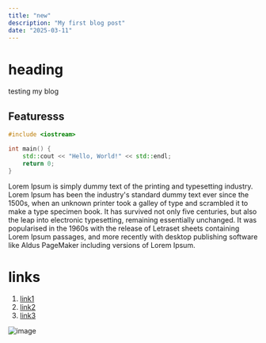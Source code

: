 ```yaml
---
title: "new"
description: "My first blog post"
date: "2025-03-11"
---
```


# heading

testing my blog

## Featuresss

```cpp
#include <iostream>

int main() {
    std::cout << "Hello, World!" << std::endl;
    return 0;
}
```

Lorem Ipsum is simply dummy text of the printing and typesetting industry. Lorem Ipsum has been the industry's standard dummy text ever since the 1500s, when an unknown printer took a galley of type and scrambled it to make a type specimen book. It has survived not only five centuries, but also the leap into electronic typesetting, remaining essentially unchanged. It was popularised in the 1960s with the release of Letraset sheets containing Lorem Ipsum passages, and more recently with desktop publishing software like Aldus PageMaker including versions of Lorem Ipsum.

# links


1. [link1](https://www.google.com)
2. [link2](https://www.google.com)
3. [link3](https://www.google.com)

![image](/ann.png)
